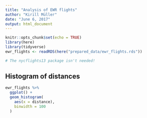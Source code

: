 ```yaml
---
title: "Analysis of EWR flights"
author: "Kirill Müller"
date: "June 6, 2017"
output: html_document
---
```


```r
knitr::opts_chunk$set(echo = TRUE)
library(here)
library(tidyverse)
ewr_flights <- readRDS(here("prepared_data/ewr_flights.rds"))

# The nycflights13 package isn't needed!
```

## Histogram of distances

```r
ewr_flights %>% 
  ggplot() +
  geom_histogram(
    aes(x = distance),
    binwidth = 100
  )
```

